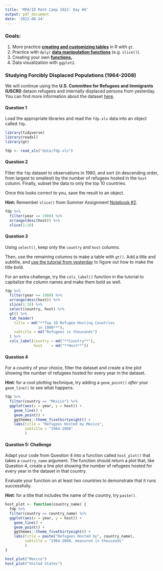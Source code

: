 ```yaml
---
title: 'MPA/ID Math Camp 2022: Day #8'
output: pdf_document
date: '2022-08-24'
---
```


### Goals:

1.  More practice [**creating and customizing tables**]{.underline} in R with `gt`.
2.  Practice with `dplyr` [**data manipulation functions**]{.underline} (e.g. `slice()`).
3.  Creating your own [**functions.**]{.underline}
4.  Data visualization with `ggplot2`.

### **Studying Forcibly Displaced Populations (1964-2008)**

We will continue using the **U.S. Committee for Refugees and Immigrants (USCRI)** dataon refugees and internally displaced persons from yesterday. You can find more information about the dataset [here](https://www.systemicpeace.org/inscrdata.html).

#### Question 1

Load the appropriate libraries and read the `fdp.xls` data into an object called `fdp`.

```r
library(tidyverse)
library(readxl)
library(gt)

fdp <- read_xls("data/fdp.xls")
```

#### Question 2

Filter the `fdp` dataset to observations in 1980, and sort (in descending order, from largest to smallest) by the number of refugees hosted in the `host` column. Finally, subset the data to only the top 10 countries.

Once this looks correct to you, save the result to an object.

**Hint:** Remember `slice()` from Summer Assignment [Notebook #2](https://colab.research.google.com/drive/1-Am4YUaSKWEQ8xkpGCRTrIhqQ3RMowQc?authuser=1).

```r
fdp %>% 
  filter(year == 1980) %>% 
  arrange(desc(host)) %>% 
  slice(1:10)
```

#### Question 3

Using `select()`, keep only the `country` and `host` columns.

Then, use the remaining columns to make a table with `gt()`. Add a title and subtitle, and [use the tutorial from yesterday](https://gt.rstudio.com/articles/intro-creating-gt-tables.html) to figure out how to make the title bold.

For an extra challenge, try the `cols_label()` function in the tutorial to capitalize the column names and make them bold as well.

```r
fdp %>% 
  filter(year == 1980) %>% 
  arrange(desc(host)) %>% 
  slice(1:10) %>% 
  select(country, host) %>% 
  gt() %>% 
  tab_header(
    title = md("**Top 10 Refugee Hosting Countries 
               in 1980**"),
    subtitle = md("Refugees in thousands")
  ) %>% 
  cols_label(country = md("**Country**"),
             host    = md("**Host**"))
```

#### Question 4

For a country of your choice, filter the dataset and create a line plot showing the number of refugees hosted for every year in the dataset.

**Hint**: for a cool plotting technique, try adding a `geom_point()` *after* your `geom_line()` to see what happens.

```r
fdp %>% 
  filter(country == "Mexico") %>% 
  ggplot(aes(x = year, y = host)) + 
    geom_line() + 
    geom_point() + 
    ggthemes::theme_fivethirtyeight() + 
    labs(title = "Refugees Hosted by Mexico",
         subtitle = "1964-2008"
         )
```

#### Question 5: Challenge

Adapt your code from Question 4 into a function called `host_plot()` that takes a `country_name` argument. The function should return a plot that, like Question 4, create a line plot showing the number of refugees hosted for every year in the dataset in that country.

Evaluate your function on at least two countries to demonstrate that it runs successfully.

**Hint**: for a title that includes the name of the country, try `paste()`.

```r
host_plot <- function(country_name) {
  fdp %>% 
  filter(country == country_name) %>% 
  ggplot(aes(x = year, y = host)) + 
    geom_line() + 
    geom_point() + 
    ggthemes::theme_fivethirtyeight() + 
    labs(title = paste("Refugees Hosted by", country_name),
         subtitle = "1964-2008, measured in thousands"
         )
}

host_plot("Mexico")
host_plot("United States")
```

